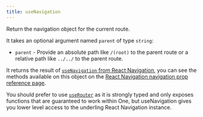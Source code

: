 ```yaml
---
title: useNavigation
---
```


Return the navigation object for the current route.

It takes an optional argument named `parent` of type `string`:

- `parent` - Provide an absolute path like `/(root)` to the parent route or a relative path like `../../` to the parent route.

It returns the result of [`useNavigation` from React Navigation](https://reactnavigation.org/docs/use-navigation), you can see the methods available on this object on the [React Navigation navigation prop reference page](https://reactnavigation.org/docs/navigation-prop).

You should prefer to use [`useRouter`]() as it is strongly typed and only exposes functions that are guaranteed to work within One, but useNavigation gives you lower level access to the underling React Navigation instance.
